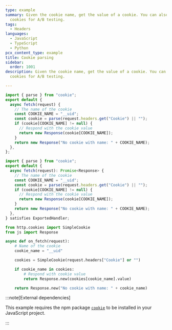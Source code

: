 ```yaml
---
type: example
summary: Given the cookie name, get the value of a cookie. You can also use
  cookies for A/B testing.
tags:
  - Headers
languages:
  - JavaScript
  - TypeScript
  - Python
pcx_content_type: example
title: Cookie parsing
sidebar:
  order: 1001
description: Given the cookie name, get the value of a cookie. You can also use
  cookies for A/B testing.

---
```



<Tabs> <TabItem label="js">

```js
import { parse } from "cookie";
export default {
  async fetch(request) {
    // The name of the cookie
    const COOKIE_NAME = "__uid";
    const cookie = parse(request.headers.get("Cookie") || "");
    if (cookie[COOKIE_NAME] != null) {
      // Respond with the cookie value
      return new Response(cookie[COOKIE_NAME]);
    }
    return new Response("No cookie with name: " + COOKIE_NAME);
  },
};
```

</TabItem> <TabItem label="ts">

```ts
import { parse } from "cookie";
export default {
  async fetch(request): Promise<Response> {
    // The name of the cookie
    const COOKIE_NAME = "__uid";
    const cookie = parse(request.headers.get("Cookie") || "");
    if (cookie[COOKIE_NAME] != null) {
      // Respond with the cookie value
      return new Response(cookie[COOKIE_NAME]);
    }
    return new Response("No cookie with name: " + COOKIE_NAME);
  },
} satisfies ExportedHandler;
```

</TabItem> <TabItem label="py">

```py
from http.cookies import SimpleCookie
from js import Response

async def on_fetch(request):
    # Name of the cookie
    cookie_name = "__uid"

    cookies = SimpleCookie(request.headers["Cookie"] or "")

    if cookie_name in cookies:
        # Respond with cookie value
        return Response.new(cookies[cookie_name].value)

    return Response.new("No cookie with name: " + cookie_name)
```

</TabItem> </Tabs>

:::note[External dependencies]


This example requires the npm package [`cookie`](https://www.npmjs.com/package/cookie) to be installed in your JavaScript project.


:::
